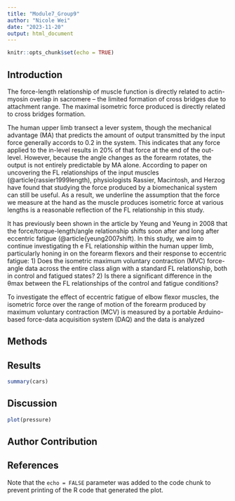 ```yaml
---
title: "Module7_Group9"
author: "Nicole Wei"
date: "2023-11-20"
output: html_document
---
```


```r
knitr::opts_chunk$set(echo = TRUE)
```

## Introduction

The force-length relationship of muscle function is directly related to actin-myosin overlap in sacromere -- the limited formation of cross bridges due to attachment range. The maximal isometric force produced is directly related to cross bridges formation. 

The human upper limb transect a lever system, though the mechanical advantage (MA) that predicts the amount of output transmitted by the input force generally accords to 0.2 in the system. This indicates that any force applied to the in-level results in 20% of that force at the end of the out-level. However, because the angle changes as the forearm rotates, the output is not entirely predictable by MA alone. According to paper on uncovering the FL relationships of the input muscles (@article{rassier1999length), physiologists Rassier, Macintosh, and Herzog have found that studying the force produced by a biomechanical system can still be useful. As a result, we underline the assumption that the force we measure at the hand as the muscle produces isometric force at various lengths is a reasonable reflection of the FL relationship in this study.

It has previously been shown in the article by Yeung and Yeung in 2008 that the force/torque-length/angle relationship shifts soon after and long after eccentric fatigue (@article{yeung2007shift). In this study, we aim to continue investigating th e FL relationship within the human upper limb, particularly honing in on the forearm flexors and their response to eccentric fatigue:
  1) Does the isometric maximum voluntary contraction (MVC) force-angle data across the entire class align with a standard FL relationship, both in control and fatigued states?
  2) Is there a significant difference in the θmax between the FL relationships of the control and fatigue conditions?

To investigate the effect of eccentric fatigue of elbow flexor muscles, the isometric force over the range of motion of the forearm produced by maximum voluntary contraction (MCV) is measured by a portable Arduino-based force-data acquisition system (DAQ) and the data is analyzed 

## Methods

## Results
```r
summary(cars)
```

## Discussion

```r
plot(pressure)
```

## Author Contribution

## References
Note that the `echo = FALSE` parameter was added to the code chunk to prevent printing of the R code that generated the plot.